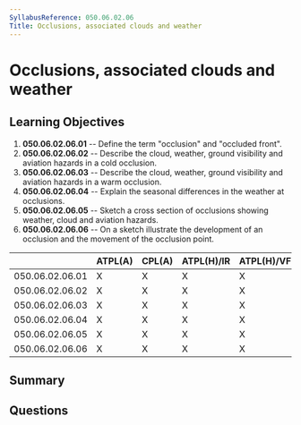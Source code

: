 ```yaml
---
SyllabusReference: 050.06.02.06
Title: Occlusions, associated clouds and weather
---
```


# Occlusions, associated clouds and weather

## Learning Objectives

1.  **050.06.02.06.01** -- Define the term "occlusion" and "occluded front".
2.  **050.06.02.06.02** -- Describe the cloud, weather, ground visibility and
    aviation hazards in a cold occlusion.
3.  **050.06.02.06.03** -- Describe the cloud, weather, ground visibility and
    aviation hazards in a warm occlusion.
4.  **050.06.02.06.04** -- Explain the seasonal differences in the weather at
    occlusions.
5.  **050.06.02.06.05** -- Sketch a cross section of occlusions showing weather,
    cloud and aviation hazards.
6.  **050.06.02.06.06** -- On a sketch illustrate the development of an occlusion
    and the movement of the occlusion point.

|                 | ATPL(A) | CPL(A) | ATPL(H)/IR | ATPL(H)/VFR | CPL(H) | IR | CBIR(A) |
| --------------- | ------- | ------ | ---------- | ----------- | ------ | -- | ------- |
| 050.06.02.06.01 | X       | X      | X          | X           | X      | X  | X       |
| 050.06.02.06.02 | X       | X      | X          | X           | X      | X  | X       |
| 050.06.02.06.03 | X       | X      | X          | X           | X      | X  | X       |
| 050.06.02.06.04 | X       | X      | X          | X           | X      | X  | X       |
| 050.06.02.06.05 | X       | X      | X          | X           | X      | X  | X       |
| 050.06.02.06.06 | X       | X      | X          | X           | X      | X  | X       |

## Summary

## Questions
